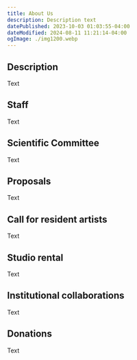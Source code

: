 ```yaml
---
title: About Us
description: Description text
datePublished: 2023-10-03 01:03:55-04:00
dateModified: 2024-08-11 11:21:14-04:00
ogImage: ./img1200.webp
---
```

       
## Description

Text

## Staff

Text

## Scientific Committee

Text

## Proposals

Text

## Call for resident artists

Text

## Studio rental

Text

## Institutional collaborations

Text

## Donations

Text


